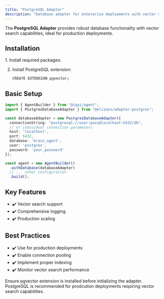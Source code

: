 ```yaml
---
title: "PostgreSQL Adapter"
description: "Database adapter for enterprise deployments with vector search capabilities"
---
```



The **PostgreSQL Adapter** provides robust database functionality with vector search capabilities, ideal for production deployments.

## Installation

<Steps>
1. Install required packages:
   <PackageManagers pkg="@elizaos/adapter-postgres pg" />

2. Install PostgreSQL extension:
   ```bash
   CREATE EXTENSION pgvector;
   ```
</Steps>

## Basic Setup

```typescript
import { AgentBuilder } from "@iqai/agent";
import { PostgresDatabaseAdapter } from "@elizaos/adapter-postgres";

const databaseAdapter = new PostgresDatabaseAdapter({
  connectionString: "postgresql://user:pass@localhost:5432/db",
  // or individual connection parameters
  host: 'localhost',
  port: 5432,
  database: 'brain_agent',
  user: 'postgres',
  password: 'your_password'
});

const agent = new AgentBuilder()
  .withDatabase(databaseAdapter)
  // ... other configuration
  .build();
```

## Key Features

- ✔️ Vector search support
- ✔️ Comprehensive logging
- ✔️ Production scaling

## Best Practices

- ✔️ Use for production deployments
- ✔️ Enable connection pooling
- ✔️ Implement proper indexing
- ✔️ Monitor vector search performance

<Aside type="caution">
Ensure pgvector extension is installed before initializing the adapter.
</Aside>

<Aside type="tip">
PostgreSQL is recommended for prodcution deployments requiring vector search capabilities.
</Aside>